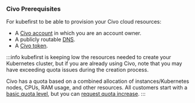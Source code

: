 ### Civo Prerequisites

For kubefirst to be able to provision your Civo cloud resources:

- A [Civo account](https://dashboard.civo.com/signup) in which you are an account owner.
- A publicly routable [DNS](https://www.civo.com/learn/configure-dns#adding-a-domain-name).
- A [Civo token](https://dashboard.civo.com/security).

:::info
kubefirst is keeping low the resources needed to create your Kubernetes cluster, but if you are already using Civo, note that you may have exceeding quota issues during the creation process.

Civo has a quota based on a combined allocation of instances/Kubernetes nodes, CPUs, RAM usage, and other resources. All customers start with a [basic quota level](https://www.civo.com/docs/account/quota), but you can [request quota increase](https://www.civo.com/docs/account/quota#requesting-a-quota-increase).
:::
